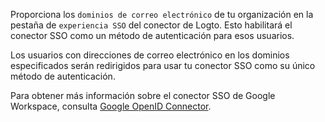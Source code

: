 Proporciona los `dominios de correo electrónico` de tu organización en la pestaña de `experiencia SSO` del conector de Logto. Esto habilitará el conector SSO como un método de autenticación para esos usuarios.

Los usuarios con direcciones de correo electrónico en los dominios especificados serán redirigidos para usar tu conector SSO como su único método de autenticación.

Para obtener más información sobre el conector SSO de Google Workspace, consulta [Google OpenID Connector](https://developers.google.com/identity/openid-connect/openid-connect).
